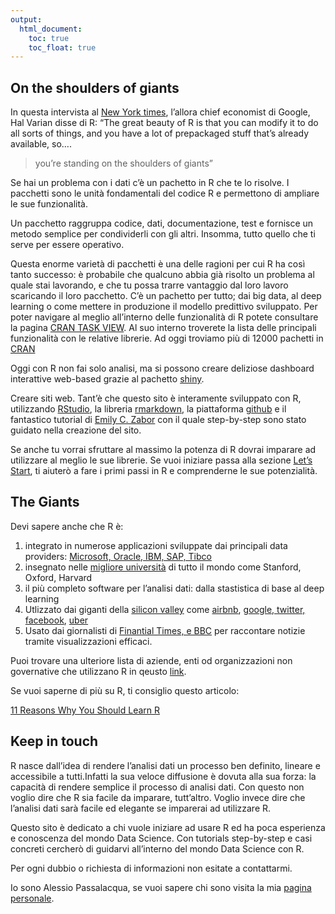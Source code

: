 ```yaml
---
output:
  html_document: 
    toc: true
    toc_float: true
---
```


## On the shoulders of giants

<link rel="stylesheet" href="styles.css" type="text/css">


In questa intervista al [New York times](https://www.nytimes.com/2009/01/07/technology/business-computing/07program.html?_r=3&), l'allora chief economist di Google, Hal Varian disse di R:
"The great beauty of R is that you can modify it to do all sorts of things, and you have a lot of prepackaged stuff that's already available, so....

> you're standing on the shoulders of giants"

Se hai un problema con i dati c'è un pachetto in R che te lo risolve. I pacchetti sono le unità fondamentali del codice R e permettono di ampliare le sue funzionalità.  

Un pacchetto raggruppa codice, dati, documentazione, test e fornisce un metodo semplice per condividerli con gli altri. Insomma, tutto quello che ti serve per essere operativo.

Questa enorme varietà di pacchetti è una delle ragioni per cui R ha così tanto successo: è probabile che qualcuno abbia già risolto un problema al quale stai lavorando, e che tu possa trarre vantaggio dal loro lavoro scaricando il loro pacchetto. C'è un pachetto per tutto; dai big data, al deep learning o come mettere in produzione il modello predittivo sviluppato. 
Per poter navigare al meglio all'interno delle funzionalità di R potete consultare la pagina [CRAN TASK VIEW](https://cran.r-project.org/web/views/). Al suo interno troverete la lista delle principali funzionalità con le relative librerie.
Ad oggi troviamo più di 12000 pachetti in [CRAN](https://cran.r-project.org/)

Oggi con R non fai solo analisi, ma si possono creare deliziose dashboard interattive web-based grazie al pachetto [shiny](https://shiny.rstudio.com/). 

Creare siti web. Tant'è che questo sito è interamente sviluppato con R, utilizzando [RStudio](https://www.rstudio.com/), la libreria [rmarkdown](https://rmarkdown.rstudio.com/rmarkdown_websites.html), la piattaforma [github](https://github.com/) e il fantastico tutorial di [Emily C. Zabor](http://www.emilyzabor.com/tutorials/rmarkdown_websites_tutorial.html) con il quale step-by-step sono stato guidato nella creazione del sito.


Se anche tu vorrai sfruttare al massimo la potenza di R dovrai imparare ad utilizzare al meglio le sue librerie. Se vuoi iniziare passa alla sezione [Let's Start](https://alessiopassalacqua.github.io/r-data-training/warmup.html), ti aiuterò a fare i primi passi in R e comprenderne le sue potenzialità.

## The Giants

Devi sapere anche che R è:

1.	integrato in numerose applicazioni sviluppate dai principali data providers: [Microsoft, Oracle, IBM, SAP, Tibco](http://blog.revolutionanalytics.com/2014/05/companies-using-r-in-2014.html)
2.	insegnato nelle [migliore università](https://pairach.com/2012/02/26/r-tutorials-from-universities-around-the-world/) di tutto il mondo come Stanford, Oxford, Harvard
3.	il più completo software per l'analisi dati: dalla stastistica di base al deep learning
4. Utlizzato dai giganti della [silicon valley](http://www.northeastern.edu/levelblog/2017/05/31/big-companies-using-r-data-analysis/)
 come [airbnb](http://blog.revolutionanalytics.com/2016/04/airbnb-uses-r.html), [google, twitter, facebook](http://blog.revolutionanalytics.com/2013/05/companies-using-open-source-r-in-2013.html), [uber](http://blog.revolutionanalytics.com/2014/06/more-companies-using-r.html)
 5. Usato dai giornalisti di [Finantial Times,  e BBC](http://blog.revolutionanalytics.com/2018/06/ft-bbc-uses-r.html) per raccontare notizie tramite visualizzazioni efficaci.

Puoi trovare una ulteriore lista di aziende, enti od organizzazioni non governative che utilizzano R in qeusto [link](https://github.com/ThinkR-open/companies-using-r/blob/master/README.md). 

Se vuoi saperne di più su R, ti consiglio questo articolo:

[11 Reasons Why You Should Learn R](https://stepupanalytics.com/11-reasons-why-you-should-learn-r/)



## Keep in touch

R nasce dall'idea di rendere l'analisi dati un processo ben definito, lineare e accessibile a tutti.Infatti la sua veloce diffusione è dovuta alla sua forza: la capacità di rendere semplice il processo di analisi dati. Con questo non voglio dire che R sia facile da imparare, tutt'altro. Voglio invece dire che l'analisi dati sarà facile ed elegante se imparerai ad utilizzare R.

Questo sito è dedicato a chi vuole iniziare ad usare R ed ha poca esperienza e conoscenza del mondo Data Science. Con tutorials step-by-step e casi concreti cercherò di guidarvi all'interno del mondo Data Science con R.

Per ogni dubbio o richiesta di informazioni non esitate a contattarmi.

Io sono Alessio Passalacqua, se vuoi sapere chi sono visita la mia [pagina personale](https://alessiopassalacqua.updog.co/).








